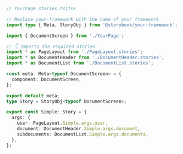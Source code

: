 ```ts
// YourPage.stories.ts|tsx

// Replace your-framework with the name of your framework
import type { Meta, StoryObj } from '@storybook/your-framework';

import { DocumentScreen } from './YourPage';

// 👇 Imports the required stories
import * as PageLayout from './PageLayout.stories';
import * as DocumentHeader from './DocumentHeader.stories';
import * as DocumentList from './DocumentList.stories';

const meta: Meta<typeof DocumentScreen> = {
  component: DocumentScreen,
};

export default meta;
type Story = StoryObj<typeof DocumentScreen>;

export const Simple: Story = {
  args: {
    user: PageLayout.Simple.args.user,
    document: DocumentHeader.Simple.args.document,
    subdocuments: DocumentList.Simple.args.documents,
  },
};
```
